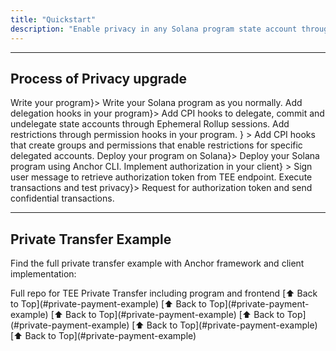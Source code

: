 ```yaml
---
title: "Quickstart"
description: "Enable privacy in any Solana program state account through MagicBlock's ER and Trusted Execution Environment."
---
```




---

## Process of Privacy upgrade

<Steps>
  <Step title={<a href="#1-write-program">Write your program</a>}>
    Write your Solana program as you normally.
  </Step>
  <Step title={<a href="#2-delegate">Add delegation hooks in your program</a>}>
    Add CPI hooks to delegate, commit and undelegate state accounts through
    Ephemeral Rollup sessions.
  </Step>
  <Step
    title={
      <a href="#3-restrict">
        Add restrictions through permission hooks in your program.
      </a>
    }
  >
    Add CPI hooks that create groups and permissions that enable restrictions
    for specific delegated accounts.
  </Step>
  <Step title={<a href="#4-deploy">Deploy your program on Solana</a>}>
    Deploy your Solana program using Anchor CLI.
  </Step>
  <Step
    title={<a href="#5-authorize">Implement authorization in your client</a>}
  >
    Sign user message to retrieve authorization token from TEE endpoint.
  </Step>
  <Step title={<a href="#6-test">Execute transactions and test privacy</a>}>
    Request for authorization token and send confidential transactions.
  </Step>
</Steps>

---

## Private Transfer Example

Find the full private transfer example with Anchor framework and client implementation:

<CardGroup cols={1}>
  <Card
    title="Private Transfer dApp"
    icon="shield-check"
    href="https://github.com/magicblock-labs/private-payments-demo"
    iconType="duotone"
  >
    Full repo for TEE Private Transfer including program and frontend
  </Card>
</CardGroup>

<Tabs>
    <Tab title="1. Write program">
        <WriteProgramCode />
        [⬆️ Back to Top](#private-payment-example)
    </Tab>
    <Tab title="2. Delegate">
        <DelegateCode />
        [⬆️ Back to Top](#private-payment-example)
    </Tab>
    <Tab title="3. Restrict">
        <RestrictCode />
        [⬆️ Back to Top](#private-payment-example)
    </Tab>
    <Tab title="4. Deploy">
        <DeployCode />
        [⬆️ Back to Top](#private-payment-example)
    </Tab>
    <Tab title="5. Authorize">
        <AuthorizeCode />
        [⬆️ Back to Top](#private-payment-example)
    </Tab>
    <Tab title="6. Test">
        <Construction />
        [⬆️ Back to Top](#private-payment-example)
    </Tab>

</Tabs>
